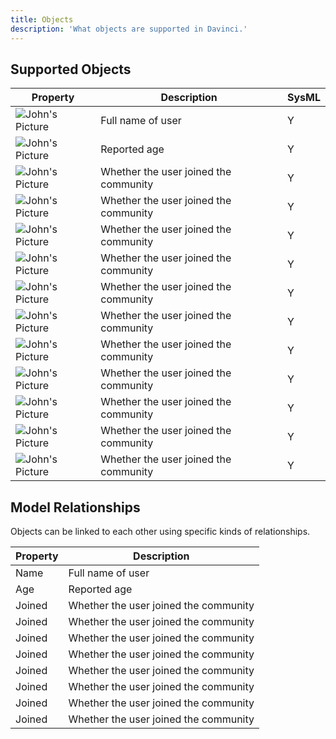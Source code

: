 ```yaml
---
title: Objects
description: 'What objects are supported in Davinci.'
---
```


## Supported Objects



| Property                                               | Description                           | SysML |
| -----------------------------------------------------  | ------------------------------------- | ----- |
| ![John's Picture](/images/objecticons/package.svg)     | Full name of user                     | Y |
| ![John's Picture](/images/objecticons/part.svg)        | Reported age                          | Y |
| ![John's Picture](/images/objecticons/attribute.svg)   | Whether the user joined the community | Y |
| ![John's Picture](/images/objecticons/connection.svg)  | Whether the user joined the community | Y |
| ![John's Picture](/images/objecticons/constraint.svg)  | Whether the user joined the community | Y |
| ![John's Picture](/images/objecticons/action.svg)      | Whether the user joined the community | Y |
| ![John's Picture](/images/objecticons/entity.svg)      | Whether the user joined the community | Y |
| ![John's Picture](/images/objecticons/port.svg)        | Whether the user joined the community | Y |
| ![John's Picture](/images/objecticons/requirement.svg) | Whether the user joined the community | Y |
| ![John's Picture](/images/objecticons/table.svg)       | Whether the user joined the community | Y |
| ![John's Picture](/images/objecticons/figure.svg)      | Whether the user joined the community | Y |
| ![John's Picture](/images/objecticons/text.svg)        | Whether the user joined the community | Y |
| ![John's Picture](/images/objecticons/document.svg)    | Whether the user joined the community | Y |


## Model Relationships

Objects can be linked to each other using specific kinds of relationships.

| Property | Description                           |
| -------- | ------------------------------------- |
| Name     | Full name of user                     |
| Age      | Reported age                          |
| Joined   | Whether the user joined the community |
| Joined   | Whether the user joined the community |
| Joined   | Whether the user joined the community |
| Joined   | Whether the user joined the community |
| Joined   | Whether the user joined the community |
| Joined   | Whether the user joined the community |
| Joined   | Whether the user joined the community |
| Joined   | Whether the user joined the community |
